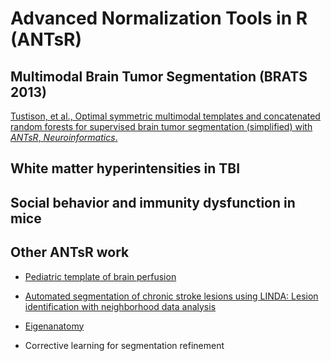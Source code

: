 
# Advanced Normalization Tools in R (ANTsR)

## Multimodal Brain Tumor Segmentation (BRATS 2013)

\begin{centering}

\includegraphics[width=4.5in]{./competitions/figures/brats2013results1.png}

\end{centering}

\small

[Tustison, et al., Optimal symmetric multimodal templates and concatenated random forests for
supervised brain tumor segmentation (simplified) with _ANTsR_, _Neuroinformatics_.](http://www.ncbi.nlm.nih.gov/pubmed/25433513)

## White matter hyperintensities in TBI

\begin{centering}

\includegraphics[width=4.5in]{./wmhs/figures/wmhPipeline.png}

\end{centering}


## Social behavior and immunity dysfunction in mice

\begin{centering}

\includegraphics[width=3in]{./antsr/figures/filiano_rsfmri.png}

\end{centering}

## Other ANTsR work

* [Pediatric template of brain perfusion](http://www.nature.com/articles/sdata20153)

* [Automated segmentation of chronic stroke lesions using LINDA: Lesion identification with neighborhood data analysis](http://www.ncbi.nlm.nih.gov/pubmed/26756101)

* [Eigenanatomy](http://www.ncbi.nlm.nih.gov/pubmed/25448483)

* Corrective learning for segmentation refinement
